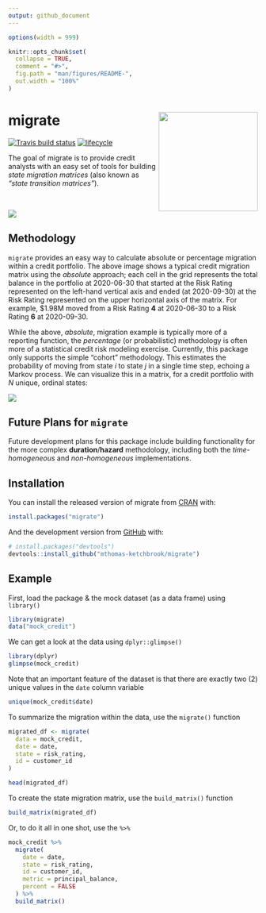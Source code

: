```yaml
---
output: github_document
---
```


<!-- README.md is generated from README.Rmd. Please edit that file -->

```r
options(width = 999)

knitr::opts_chunk$set(
  collapse = TRUE,
  comment = "#>",
  fig.path = "man/figures/README-",
  out.width = "100%"
)
```

# migrate <img src='man/figures/logo.png' align="right" height="200" />

<!-- badges: start -->
[![Travis build status](https://travis-ci.com/mthomas-ketchbrook/migrate.svg?branch=master)](https://travis-ci.com/mthomas-ketchbrook/migrate)
[![lifecycle](https://img.shields.io/badge/lifecycle-maturing-orange.svg)](https://www.tidyverse.org/lifecycle/#maturing)
<!-- badges: end -->

The goal of migrate is to provide credit analysts with an easy set of tools for building *state migration matrices* (also known as *"state transition matrices"*). 

<br>

![](man/figures/gt_tbl.png)

## Methodology

`migrate` provides an easy way to calculate absolute or percentage migration within a credit portfolio. The above image shows a typical credit migration matrix using the *absolute* approach; each cell in the grid represents the total balance in the portfolio at 2020-06-30 that started at the Risk Rating represented on the left-hand vertical axis and ended (at 2020-09-30) at the Risk Rating represented on the upper horizontal axis of the matrix. For example, $1.98M moved from a Risk Rating **4** at 2020-06-30 to a Risk Rating **6** at 2020-09-30.

While the above, *absolute*, migration example is typically more of a reporting function, the *percentage* (or probabilistic) methodology is often more of a statistical credit risk modeling exercise. Currently, this package only supports the simple "cohort" methodology. This estimates the probability of moving from state *i* to state *j* in a single time step, echoing a Markov process. We can visualize this in a matrix, for a credit portfolio with *N* unique, ordinal states:  

![](man/figures/markov_matrix.png)

## Future Plans for `migrate`

Future development plans for this package include building functionality for the more complex **duration**/**hazard** methodology, including both the *time-homogeneous* and *non-homogeneous* implementations.

## Installation

You can install the released version of migrate from [CRAN](https://CRAN.R-project.org) with:

``` r
install.packages("migrate")
```

And the development version from [GitHub](https://github.com/) with:

``` r
# install.packages("devtools")
devtools::install_github("mthomas-ketchbrook/migrate")
```

## Example

First, load the package & the mock dataset (as a data frame) using `library()`

```r
library(migrate)
data("mock_credit")
```

We can get a look at the data using `dplyr::glimpse()`

```r
library(dplyr)
glimpse(mock_credit)
```

Note that an important feature of the dataset is that there are exactly two (2) unique values in the `date` column variable

```r
unique(mock_credit$date)
```

To summarize the migration within the data, use the `migrate()` function

```r
migrated_df <- migrate(
  data = mock_credit, 
  date = date, 
  state = risk_rating, 
  id = customer_id
)

head(migrated_df)
```

To create the state migration matrix, use the `build_matrix()` function
```r
build_matrix(migrated_df)
```

Or, to do it all in one shot, use the `%>%`
```r
mock_credit %>% 
  migrate(
    date = date, 
    state = risk_rating, 
    id = customer_id, 
    metric = principal_balance, 
    percent = FALSE
  ) %>% 
  build_matrix()
```
